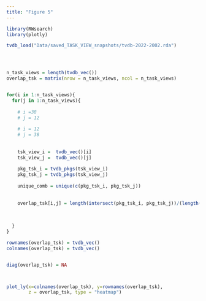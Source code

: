 ```yaml
---
title: "Figure 5"
---
```


```r


library(RWsearch)
library(plotly)

tvdb_load("Data/saved_TASK_VIEW_snapshots/tvdb-2022-2002.rda")




n_task_views = length(tvdb_vec())
overlap_tsk = matrix(nrow = n_task_views, ncol = n_task_views)


for(i in 1:n_task_views){
  for(j in 1:n_task_views){
    
    # i =38
    # j = 12
    
    # i = 12
    # j = 38
    
    
    tsk_view_i =  tvdb_vec()[i]
    tsk_view_j =  tvdb_vec()[j]
    
    pkg_tsk_i = tvdb_pkgs(tsk_view_i)
    pkg_tsk_j = tvdb_pkgs(tsk_view_j)
    
    unique_comb = unique(c(pkg_tsk_i, pkg_tsk_j))
    
    
    overlap_tsk[i,j] = length(intersect(pkg_tsk_i, pkg_tsk_j))/(length(pkg_tsk_i))
    
    
    
  }
}

rownames(overlap_tsk) = tvdb_vec()
colnames(overlap_tsk) = tvdb_vec()


diag(overlap_tsk) = NA



plot_ly(x=colnames(overlap_tsk), y=rownames(overlap_tsk),
        z = overlap_tsk, type = "heatmap")


```

